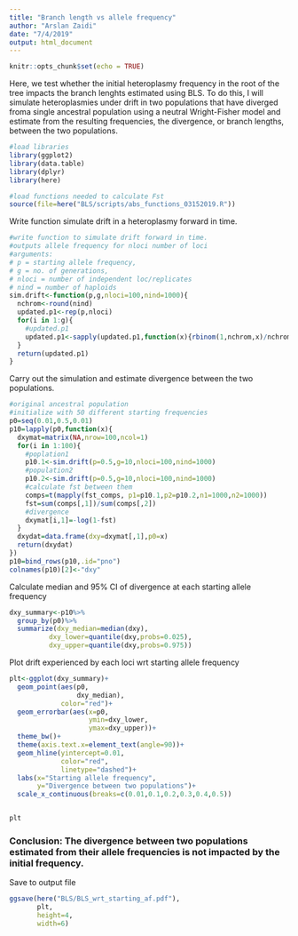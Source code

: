 ```yaml
---
title: "Branch length vs allele frequency"
author: "Arslan Zaidi"
date: "7/4/2019"
output: html_document
---
```


```r
knitr::opts_chunk$set(echo = TRUE)
```


Here, we test whether the initial heteroplasmy frequency in the root of the tree impacts the branch lenghts estimated using BLS. To do this, I will simulate heteroplasmies under drift in two populations that have diverged froma single ancestral population using a neutral Wright-Fisher model and estimate from the resulting frequencies, the divergence, or branch lengths, between the two populations.

```r
#load libraries
library(ggplot2)
library(data.table)
library(dplyr)
library(here)

#load functions needed to calculate Fst
source(file=here("BLS/scripts/abs_functions_03152019.R"))
```

Write function simulate drift in a heteroplasmy forward in time. 

```r
#write function to simulate drift forward in time.
#outputs allele frequency for nloci number of loci
#arguments: 
# p = starting allele frequency, 
# g = no. of generations, 
# nloci = number of independent loc/replicates
# nind = number of haploids
sim.drift<-function(p,g,nloci=100,nind=1000){
  nchrom<-round(nind)
  updated.p1<-rep(p,nloci)
  for(i in 1:g){
    #updated.p1
    updated.p1<-sapply(updated.p1,function(x){rbinom(1,nchrom,x)/nchrom})
  }
  return(updated.p1)
}


```

Carry out the simulation and estimate divergence between the two populations. 

```r

#original ancestral population
#initialize with 50 different starting frequencies
p0=seq(0.01,0.5,0.01)
p10=lapply(p0,function(x){
  dxymat=matrix(NA,nrow=100,ncol=1)
  for(i in 1:100){
    #poplation1
    p10.1<-sim.drift(p=0.5,g=10,nloci=100,nind=1000)
    #population2
    p10.2<-sim.drift(p=0.5,g=10,nloci=100,nind=1000)
    #calculate fst between them
    comps=t(mapply(fst_comps, p1=p10.1,p2=p10.2,n1=1000,n2=1000))
    fst=sum(comps[,1])/sum(comps[,2])
    #divergence
    dxymat[i,1]=-log(1-fst)
  }
  dxydat=data.frame(dxy=dxymat[,1],p0=x)
  return(dxydat)
})
p10=bind_rows(p10,.id="pno")
colnames(p10)[2]<-"dxy"


```

Calculate median and 95% CI of divergence at each starting allele frequency

```r

dxy_summary<-p10%>%
  group_by(p0)%>%
  summarize(dxy_median=median(dxy),
          dxy_lower=quantile(dxy,probs=0.025),
          dxy_upper=quantile(dxy,probs=0.975))

```

Plot drift experienced by each loci wrt starting allele frequency

```r

plt<-ggplot(dxy_summary)+
  geom_point(aes(p0,
                 dxy_median),
             color="red")+
  geom_errorbar(aes(x=p0,
                    ymin=dxy_lower,
                    ymax=dxy_upper))+
  theme_bw()+
  theme(axis.text.x=element_text(angle=90))+
  geom_hline(yintercept=0.01,
             color="red",
             linetype="dashed")+
  labs(x="Starting allele frequency",
       y="Divergence between two populations")+
  scale_x_continuous(breaks=c(0.01,0.1,0.2,0.3,0.4,0.5))


plt


```


### Conclusion: The divergence between two populations estimated from their allele frequencies is not impacted by the initial frequency. 

Save to output file

```r

ggsave(here("BLS/BLS_wrt_starting_af.pdf"),
       plt,
       height=4,
       width=6)

```


